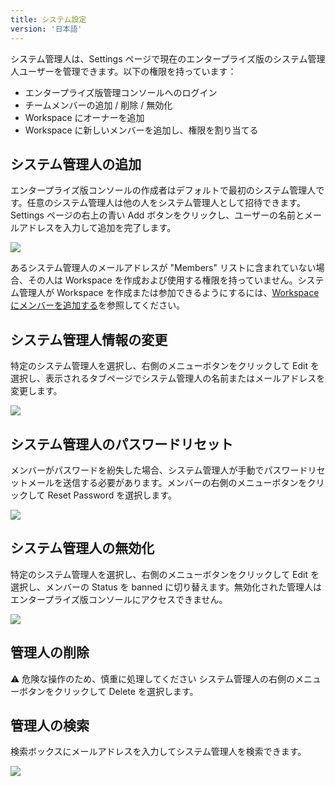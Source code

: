 ```yaml
---
title: システム設定
version: '日本語'
---
```


システム管理人は、Settings ページで現在のエンタープライズ版のシステム管理人ユーザーを管理できます。以下の権限を持っています：
- エンタープライズ版管理コンソールへのログイン
- チームメンバーの追加 / 削除 / 無効化
- Workspace にオーナーを追加
- Workspace に新しいメンバーを追加し、権限を割り当てる

## システム管理人の追加

エンタープライズ版コンソールの作成者はデフォルトで最初のシステム管理人です。任意のシステム管理人は他の人をシステム管理人として招待できます。Settings ページの右上の青い Add ボタンをクリックし、ユーザーの名前とメールアドレスを入力して追加を完了します。

![](https://assets-docs.dify.ai/2025/05/cb2bad848e40760140e7aa6e25eb2a42.png)

あるシステム管理人のメールアドレスが "Members" リストに含まれていない場合、その人は Workspace を作成および使用する権限を持っていません。システム管理人が Workspace を作成または参加できるようにするには、[Workspace にメンバーを追加する](/administrator-guide/members-management)を参照してください。

## システム管理人情報の変更

特定のシステム管理人を選択し、右側のメニューボタンをクリックして Edit を選択し、表示されるタブページでシステム管理人の名前またはメールアドレスを変更します。

![](https://assets-docs.dify.ai/2025/05/174d265a01cca44c60ae34dc9c0ff4a5.png)

## システム管理人のパスワードリセット

メンバーがパスワードを紛失した場合、システム管理人が手動でパスワードリセットメールを送信する必要があります。メンバーの右側のメニューボタンをクリックして Reset Password を選択します。

![](https://assets-docs.dify.ai/2025/05/aa143894091c9e4990c5993163df637a.png)

## システム管理人の無効化

特定のシステム管理人を選択し、右側のメニューボタンをクリックして Edit を選択し、メンバーの Status を banned に切り替えます。無効化された管理人はエンタープライズ版コンソールにアクセスできません。

![](https://assets-docs.dify.ai/2025/05/3ee32101ff701db88b8b16e7a6db4587.png)

## 管理人の削除

⚠️ 危険な操作のため、慎重に処理してください
システム管理人の右側のメニューボタンをクリックして Delete を選択します。

## 管理人の検索

検索ボックスにメールアドレスを入力してシステム管理人を検索できます。

![](https://assets-docs.dify.ai/2025/05/487f328e311a0242d7216a4a8ce15ba7.png)
